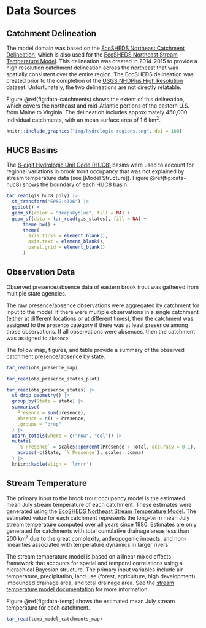 # Data Sources

## Catchment Delineation

The model domain was based on the [EcoSHEDS Northeast Catchment Delineation](https://ecosheds.github.io/necd/), which is also used for the [EcoSHEDS Northeast Stream Temperature Model](https://ecosheds.org/models/stream-temperature/latest/). This delineation was created in 2014-2015 to provide a high resolution catchment delineation across the northeast that was spatially consistent over the entire region. The EcoSHEDS delineation was created prior to the completion of the [USGS NHDPlus High Resolution](https://www.usgs.gov/national-hydrography/nhdplus-high-resolution) dataset. Unfortunately, the two delineations are not directly relatable.

Figure \@ref(fig:data-catchments) shows the extent of this delineation, which covers the northeast and mid-Atlantic portions of the eastern U.S. from Maine to Virginia. The delineation includes approximately 450,000 individual catchments, with an mean surface area of 1.6 km^2^.

```r
knitr::include_graphics("img/hydrologic-regions.png", dpi = 100)
```

## HUC8 Basins

The [8-digit Hydrologic Unit Code (HUC8)](https://water.usgs.gov/GIS/huc.html) basins were used to account for regional variations in brook trout occupancy that was not explained by stream temperature data (see [Model Structure]). Figure \@ref(fig:data-huc8) shows the boundary of each HUC8 basin.

```r
tar_read(gis_huc8_poly) |> 
  st_transform("EPSG:4326") |> 
  ggplot() +
  geom_sf(color = "deepskyblue", fill = NA) +
  geom_sf(data = tar_read(gis_states), fill = NA) +
      theme_bw() +
      theme(
        axis.ticks = element_blank(),
        axis.text = element_blank(),
        panel.grid = element_blank()
      )
```

## Observation Data

Observed presence/absence data of eastern brook trout was gathered from multiple state agencies.

The raw presence/absence observations were aggregated by catchment for input to the model. If there were multiple observations in a single catchment (either at different locations or at different times), then the catchment was assigned to the `presence` category if there was at least presence among those observations. If all observations were absences, then the catchment was assigned to `absence`.

The follow map, figures, and table provide a summary of the observed catchment presence/absence by state.

```r
tar_read(obs_presence_map)
```

```r
tar_read(obs_presence_states_plot)
```

```r
tar_read(obs_presence_states) |> 
  st_drop_geometry() |> 
  group_by(State = state) |> 
  summarise(
    Presence = sum(presence),
    Absence = n() - Presence,
    .groups = "drop"
  ) |> 
  adorn_totals(where = c("row", "col")) |> 
  mutate(
    `% Presence` = scales::percent(Presence / Total, accuracy = 0.1),
    across(-c(State, `% Presence`), scales::comma)
  ) |> 
  knitr::kable(align = 'lrrrr')
```

## Stream Temperature

The primary input to the brook trout occupancy model is the estimated mean July stream temperature of each catchment. These estimates were generated using the [EcoSHEDS Northeast Stream Temperature Model](https://ecosheds.org/models/stream-temperature/latest/). The estimated value for each catchment represents the long-term mean July stream temperature computed over all years since 1980. Estimates are only generated for catchments with total cumulative drainage areas less than 200 km^2^ due to the great complexity, anthropogenic impacts, and non-linearities associated with temperature dynamics in larger rivers.

The stream temperature model is based on a linear mixed effects framework that accounts for spatial and temporal correlations using a hierachical Bayesian structure. The primary input variables include air temperature, precipitation, land use (forest, agriculture, high development), impounded drainage area, and total drainage area. See the [stream temperature model documentation](https://ecosheds.org/models/stream-temperature/latest/) for more information.

Figure \@ref(fig:data-temp) shows the estimated mean July stream temperature for each catchment.

```r
tar_read(temp_model_catchments_map)
```


